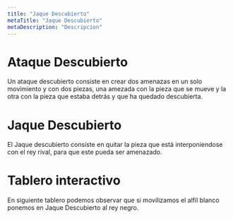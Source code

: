 ```yaml
---
title: "Jaque Descubierto"
metaTitle: "Jaque Descubierto"
metaDescription: "Descripcion"
---
```


# Ataque Descubierto
Un ataque descubierto consiste en crear dos amenazas en un solo movimiento y con dos piezas, una amezada con la pieza que se mueve y la otra con la pieza que estaba detrás y que ha quedado descubierta.

<YoutubeEmbed videoId="nSHTSCPo8pk" />

# Jaque Descubierto
El Jaque descubierto consiste en quitar la pieza que está interponiendose con el rey rival, para que este pueda ser amenazado.

<YoutubeEmbed videoId="HtJbVr9BJ-k" />

# Tablero interactivo
En siguiente tablero podemos observar que si movilizamos el alfil blanco ponemos en Jaque Descubierto al rey negro.

<ChessGameOnePlayerWithMoveValidation playerColor="w" position="7k/4q3/7n/8/8/4B3/4R3/K2Q4 b - - 0 1" />